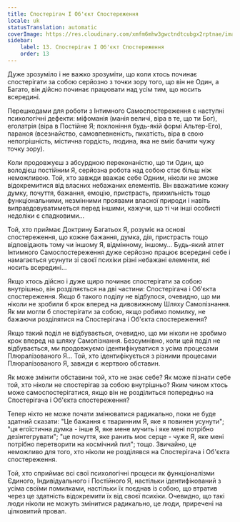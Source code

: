 ```yaml
---
title: Спостерігач І Об'єкт Спостереження
locale: uk
statusTranslation: automatic
coverImage: https://res.cloudinary.com/xmfm6mhw3gwctndtcubgx2rptnae/image/upload/v1740468922/small_cover_tratado_de_psicologia_revolucionaria_a4c0dca4e0.webp
sidebar:
    label: 13. Спостерігач І Об'єкт Спостереження
    order: 13
---
```

Дуже зрозуміло і не важко зрозуміти, що коли хтось починає спостерігати за собою серйозно з точки зору того, що він не Один, а Багато, він дійсно починає працювати над усім тим, що носить всередині.

Перешкодами для роботи з Інтимного Самоспостереження є наступні психологічні дефекти: міфоманія (манія величі, віра в те, що ти Бог), еголатрія (віра в Постійне Я; поклоніння будь-якій формі Альтер-Его), параноя (всезнайство, самовпевненість, пихатість, віра в свою непогрішність, містична гордість, людина, яка не вміє бачити чужу точку зору).

Коли продовжуєш з абсурдною переконаністю, що ти Один, що володієш постійним Я, серйозна робота над собою стає більш ніж неможливою. Той, хто завжди вважає себе Одним, ніколи не зможе відокремитися від власних небажаних елементів. Він вважатиме кожну думку, почуття, бажання, емоцію, пристрасть, прихильність тощо функціональними, незмінними проявами власної природи і навіть виправдовуватиметься перед іншими, кажучи, що ті чи інші особисті недоліки є спадковими...

Той, хто приймає Доктрину Багатьох Я, розуміє на основі спостереження, що кожне бажання, думка, дія, пристрасть тощо відповідають тому чи іншому Я, відмінному, іншому... Будь-який атлет Інтимного Самоспостереження дуже серйозно працює всередині себе і намагається усунути зі своєї психіки різні небажані елементи, які носить всередині...

Якщо хтось дійсно і дуже щиро починає спостерігати за собою внутрішньо, він розділяється на дві частини: Спостерігача і Об'єкта спостереження. Якщо б такого поділу не відбулося, очевидно, що ми ніколи не зробили б крок вперед на дивовижному Шляху Самопізнання. Як ми могли б спостерігати за собою, якщо робимо помилку, не бажаючи розділятися на Спостерігача і Об'єкта спостереження?

Якщо такий поділ не відбувається, очевидно, що ми ніколи не зробимо крок вперед на шляху Самопізнання. Безсумнівно, коли цей поділ не відбувається, ми продовжуємо ідентифікуватися з усіма процесами Плюралізованого Я... Той, хто ідентифікується з різними процесами Плюралізованого Я, завжди є жертвою обставин.

Як може змінити обставини той, хто не знає себе? Як може пізнати себе той, хто ніколи не спостерігав за собою внутрішньо? Яким чином хтось може самоспостерігатися, якщо він не розділиться попередньо на Спостерігача і Об'єкта спостереження?

Тепер ніхто не може почати змінюватися радикально, поки не буде здатний сказати: "Це бажання є тваринним Я, яке я повинен усунути"; "ця егоїстична думка - інше Я, яке мене мучить і яке мені потрібно дезінтегрувати"; "це почуття, яке ранить моє серце - чуже Я, яке мені потрібно перетворити на космічний пил"; тощо. Звичайно, це неможливо для того, хто ніколи не розділявся на Спостерігача і Об'єкта спостереження.

Той, хто сприймає всі свої психологічні процеси як функціоналізми Єдиного, Індивідуального і Постійного Я, настільки ідентифікований з усіма своїми помилками, настільки їх поєднав із собою, що втратив через це здатність відокремити їх від своєї психіки. Очевидно, що такі люди ніколи не можуть змінитися радикально, це люди, приречені на цілковитий провал.

